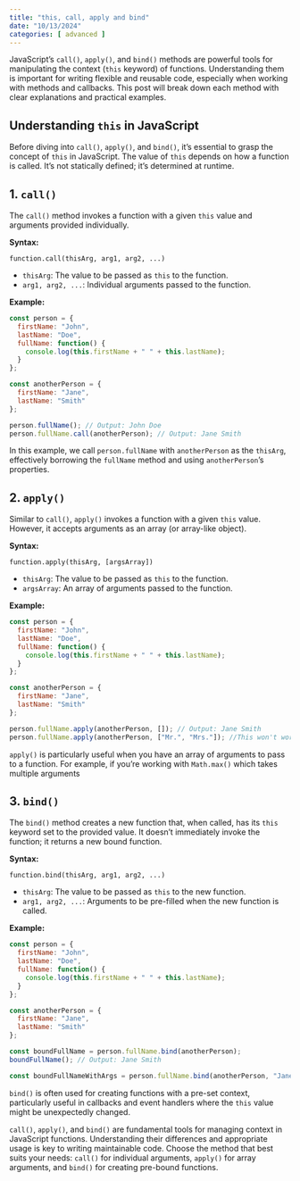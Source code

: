 ```yaml
---
title: "this, call, apply and bind"
date: "10/13/2024"
categories: [ advanced ]
---
```


JavaScript's `call()`, `apply()`, and `bind()` methods are powerful tools for manipulating the context (`this` keyword) of functions. Understanding them is important for writing flexible and reusable code, especially when working with methods and callbacks. This post will break down each method with clear explanations and practical examples.


## Understanding `this` in JavaScript

Before diving into `call()`, `apply()`, and `bind()`, it's essential to grasp the concept of `this` in JavaScript.  The value of `this` depends on how a function is called.  It's not statically defined; it's determined at runtime.


## 1. `call()`

The `call()` method invokes a function with a given `this` value and arguments provided individually.

**Syntax:**

`function.call(thisArg, arg1, arg2, ...)`

* `thisArg`: The value to be passed as `this` to the function.
* `arg1, arg2, ...`:  Individual arguments passed to the function.


**Example:**

```javascript
const person = {
  firstName: "John",
  lastName: "Doe",
  fullName: function() {
    console.log(this.firstName + " " + this.lastName);
  }
};

const anotherPerson = {
  firstName: "Jane",
  lastName: "Smith"
};

person.fullName(); // Output: John Doe
person.fullName.call(anotherPerson); // Output: Jane Smith
```

In this example, we call `person.fullName` with `anotherPerson` as the `thisArg`, effectively borrowing the `fullName` method and using `anotherPerson`'s properties.


## 2. `apply()`

Similar to `call()`, `apply()` invokes a function with a given `this` value. However, it accepts arguments as an array (or array-like object).

**Syntax:**

`function.apply(thisArg, [argsArray])`

* `thisArg`: The value to be passed as `this` to the function.
* `argsArray`: An array of arguments passed to the function.


**Example:**

```javascript
const person = {
  firstName: "John",
  lastName: "Doe",
  fullName: function() {
    console.log(this.firstName + " " + this.lastName);
  }
};

const anotherPerson = {
  firstName: "Jane",
  lastName: "Smith"
};

person.fullName.apply(anotherPerson, []); // Output: Jane Smith
person.fullName.apply(anotherPerson, ["Mr.", "Mrs."]); //This won't work as the function expects only firstName and lastName
```

`apply()` is particularly useful when you have an array of arguments to pass to a function.  For example, if you're working with `Math.max()` which takes multiple arguments


## 3. `bind()`

The `bind()` method creates a new function that, when called, has its `this` keyword set to the provided value.  It doesn't immediately invoke the function; it returns a new bound function.

**Syntax:**

`function.bind(thisArg, arg1, arg2, ...)`

* `thisArg`: The value to be passed as `this` to the new function.
* `arg1, arg2, ...`: Arguments to be pre-filled when the new function is called.


**Example:**

```javascript
const person = {
  firstName: "John",
  lastName: "Doe",
  fullName: function() {
    console.log(this.firstName + " " + this.lastName);
  }
};

const anotherPerson = {
  firstName: "Jane",
  lastName: "Smith"
};

const boundFullName = person.fullName.bind(anotherPerson);
boundFullName(); // Output: Jane Smith

const boundFullNameWithArgs = person.fullName.bind(anotherPerson, "Jane","Smith"); //Output: Jane Smith. It uses passed in args if they are passed in.
```


`bind()` is often used for creating functions with a pre-set context, particularly useful in callbacks and event handlers where the `this` value might be unexpectedly changed.




`call()`, `apply()`, and `bind()` are fundamental tools for managing context in JavaScript functions.  Understanding their differences and appropriate usage is key to writing maintainable code. Choose the method that best suits your needs: `call()` for individual arguments, `apply()` for array arguments, and `bind()` for creating pre-bound functions.

